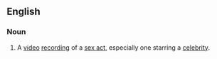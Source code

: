==English==
{{wikipedia|celbrity sex tape}}
===Noun===
{{en-noun|sg=[[sex]] [[tape]]}}

# A [[video]] [[recording]] of a [[sex act]], especially one starring a [[celebrity]].